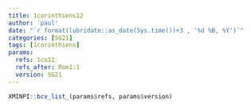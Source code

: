```yaml
---
title: 1corinthiens12
author: 'paul'
date: "`r format(lubridate::as_date(Sys.time())+3 , '%d %B, %Y')`"
categories: [SG21]
tags: [1corinthiens]
params:
  refs: 1co12
  refs_after: Rom1:1
  version: SG21
---
```


```r
XMINPI::bcv_list_(params$refs, params$version)
```

